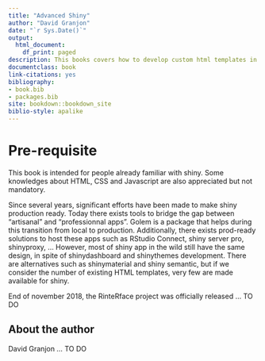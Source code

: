 ```yaml
--- 
title: "Advanced Shiny"
author: "David Granjon"
date: "`r Sys.Date()`"
output:
  html_document:
    df_print: paged
description: This books covers how to develop custom html templates in shiny.
documentclass: book
link-citations: yes
bibliography:
- book.bib
- packages.bib
site: bookdown::bookdown_site
biblio-style: apalike
---
```


# Pre-requisite {-}

This book is intended for people already familiar with shiny. Some knowledges about HTML, CSS and Javascript are also appreciated but not mandatory.

Since several years, significant efforts have been made to make shiny production ready. Today there exists tools to bridge the gap between "artisanal" and "professionnal apps". Golem is a package that helps during this transition from local to production. Additionally, there exists prod-ready solutions to host these apps such as RStudio Connect, shiny server pro, shinyproxy, ... However, most of shiny app in the wild still have the same design, in spite of shinydashboard and shinythemes development. There are alternatives such as shinymaterial and shiny semantic, but if we consider the number of existing HTML templates, very few are made available for shiny.

End of november 2018, the RinteRface project was officially released ... TO DO

## About the author {-}

David Granjon ... TO DO